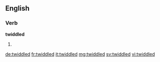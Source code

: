 ==English==

===Verb===
'''twiddled'''

# {{past of|twiddle}}

[[de:twiddled]]
[[fr:twiddled]]
[[it:twiddled]]
[[mg:twiddled]]
[[sv:twiddled]]
[[vi:twiddled]]